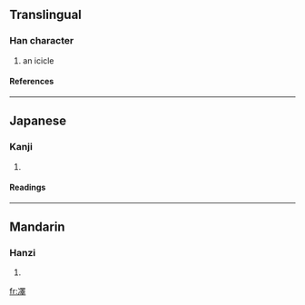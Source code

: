 ==Translingual==
===Han character===
{{Han char|rn=15|rad=冫|as=13|sn=15|four=|canj=戈一田中十 (IMWLJ)}}
# an icicle
====References====
{{Han ref|kx=0133.410|dkj=01715|dj=0298.220|hdz=10301.090|uh=51D9|ud=20953}}
----
==Japanese==
===Kanji===
{{ja-kanji|grade=|rs=冫13}}
# {{defn|Japanese}}
====Readings====
{{ja-readings|on=[[たく]] (taku), [[だく]] (daku), [[じゃく]] (jaku)|kun=[[つらら]] (tsurara)}}
----
==Mandarin==
===Hanzi===
{{cmn-hanzi|pin=[[duó]] ([[duo2]])|wg=to<sup>2</sup>}}
# {{defn|Mandarin}}

[[fr:凙]]